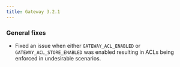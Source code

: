 ```yaml
---
title: Gateway 3.2.1
---
```


### General fixes 

- Fixed an issue when either `GATEWAY_ACL_ENABLED` or `GATEWAY_ACL_STORE_ENABLED` was enabled resulting in ACLs being enforced in undesirable scenarios.